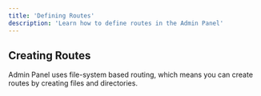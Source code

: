 ```yaml
---
title: 'Defining Routes'
description: 'Learn how to define routes in the Admin Panel'
---
```


## Creating Routes

Admin Panel uses file-system based routing, which means you can create routes by creating files and directories.
